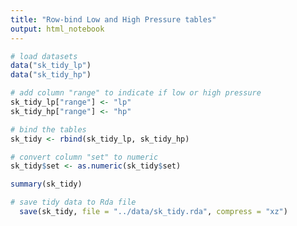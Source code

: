 ```yaml
---
title: "Row-bind Low and High Pressure tables"
output: html_notebook
---
```



```r
# load datasets
data("sk_tidy_lp")
data("sk_tidy_hp")

# add column "range" to indicate if low or high pressure
sk_tidy_lp["range"] <- "lp"
sk_tidy_hp["range"] <- "hp"

# bind the tables
sk_tidy <- rbind(sk_tidy_lp, sk_tidy_hp)

# convert column "set" to numeric
sk_tidy$set <- as.numeric(sk_tidy$set)

summary(sk_tidy)
```
```r
# save tidy data to Rda file
  save(sk_tidy, file = "../data/sk_tidy.rda", compress = "xz")
```
